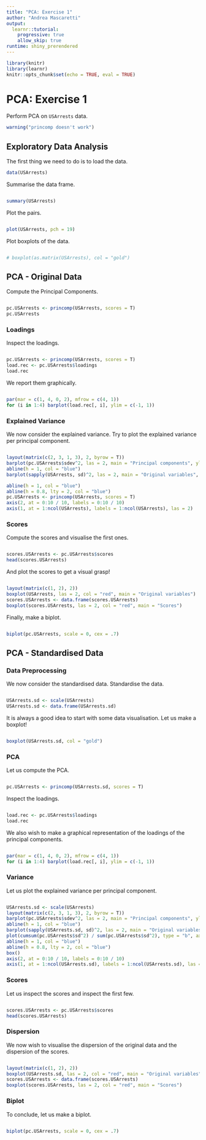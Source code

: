 ```yaml
---
title: "PCA: Exercise 1"
author: "Andrea Mascaretti"
output:
  learnr::tutorial:
    progressive: true
    allow_skip: true
runtime: shiny_prerendered
---
```


```r
library(knitr)
library(learnr)
knitr::opts_chunk$set(echo = TRUE, eval = TRUE)
```


# PCA: Exercise 1
Perform PCA on `USArrests` data.

```r
warning("princomp doesn't work")
```



## Exploratory Data Analysis

The first thing we need to do is to load the data.
```r
data(USArrests)
```

Summarise the data frame.
```r

```
```r
summary(USArrests)
```

Plot the pairs.
```r

```
```r
plot(USArrests, pch = 19)
```


Plot boxplots of the data.
```r
```
```r
# boxplot(as.matrix(USArrests), col = "gold")
```



## PCA - Original Data

Compute the Principal Components.
```r

```
```r
pc.USArrests <- princomp(USArrests, scores = T)
pc.USArrests
```


### Loadings
Inspect the loadings.
```r

```
```r
pc.USArrests <- princomp(USArrests, scores = T)
load.rec <- pc.USArrests$loadings
load.rec
```


We report them graphically.
```r

```
```r
par(mar = c(1, 4, 0, 2), mfrow = c(4, 1))
for (i in 1:4) barplot(load.rec[, i], ylim = c(-1, 1))
```


### Explained Variance

We now consider the explained variance. Try to plot the explained variance per principal component.
```r

```
```r
layout(matrix(c(2, 3, 1, 3), 2, byrow = T))
barplot(pc.USArrests$sdev^2, las = 2, main = "Principal components", ylim = c(0, 7e3), ylab = "Variances")
abline(h = 1, col = "blue")
barplot(sapply(USArrests, sd)^2, las = 2, main = "Original variables", ylim = c(0, 7e3), ylab = "Variances")

abline(h = 1, col = "blue")
abline(h = 0.8, lty = 2, col = "blue")
pc.USArrests <- princomp(USArrests, scores = T)
axis(2, at = 0:10 / 10, labels = 0:10 / 10)
axis(1, at = 1:ncol(USArrests), labels = 1:ncol(USArrests), las = 2)
```



### Scores
Compute the scores and visualise the first ones.
```r

```
```r
scores.USArrests <- pc.USArrests$scores
head(scores.USArrests)
```


And plot the scores to get a visual grasp!
```r

```
```r
layout(matrix(c(1, 2), 2))
boxplot(USArrests, las = 2, col = "red", main = "Original variables")
scores.USArrests <- data.frame(scores.USArrests)
boxplot(scores.USArrests, las = 2, col = "red", main = "Scores")
```



Finally, make a biplot.
```r

```
```r
biplot(pc.USArrests, scale = 0, cex = .7)
```



## PCA - Standardised Data
### Data Preprocessing

We now consider the standardised data.
Standardise the data.
```r

```
```r
USArrests.sd <- scale(USArrests)
USArrests.sd <- data.frame(USArrests.sd)
```



It is always a good idea to start with some data visualisation. Let us make a boxplot!
```r

```
```r
boxplot(USArrests.sd, col = "gold")
```


### PCA
Let us compute the PCA.
```r

```
```r
pc.USArrests <- princomp(USArrests.sd, scores = T)
```


Inspect the loadings.
```r

```
```r
load.rec <- pc.USArrests$loadings
load.rec
```


We also wish to make a graphical representation of the loadings of the principal components.
```r

```
```r
par(mar = c(1, 4, 0, 2), mfrow = c(4, 1))
for (i in 1:4) barplot(load.rec[, i], ylim = c(-1, 1))
```




### Variance
Let us plot the explained variance per principal component.
```r

```
```r
USArrests.sd <- scale(USArrests)
layout(matrix(c(2, 3, 1, 3), 2, byrow = T))
barplot(pc.USArrests$sdev^2, las = 2, main = "Principal components", ylim = c(0, 4), ylab = "Variances")
abline(h = 1, col = "blue")
barplot(sapply(USArrests.sd, sd)^2, las = 2, main = "Original variables", ylim = c(0, 4), ylab = "Variances")
plot(cumsum(pc.USArrests$sd^2) / sum(pc.USArrests$sd^2), type = "b", axes = F, xlab = "number of components", ylab = "contribution to the total variace", ylim = c(0, 1))
abline(h = 1, col = "blue")
abline(h = 0.8, lty = 2, col = "blue")
box()
axis(2, at = 0:10 / 10, labels = 0:10 / 10)
axis(1, at = 1:ncol(USArrests.sd), labels = 1:ncol(USArrests.sd), las = 2)
```



### Scores
Let us inspect the scores and inspect the first few.
```r

```
```r
scores.USArrests <- pc.USArrests$scores
head(scores.USArrests)
```



### Dispersion
We now wish to visualise the dispersion of the original data and the dispersion of the scores.
```r

```
```r
layout(matrix(c(1, 2), 2))
boxplot(USArrests.sd, las = 2, col = "red", main = "Original variables")
scores.USArrests <- data.frame(scores.USArrests)
boxplot(scores.USArrests, las = 2, col = "red", main = "Scores")
```


### Biplot
To conclude, let us make a biplot.
```r

```
```r
biplot(pc.USArrests, scale = 0, cex = .7)
```